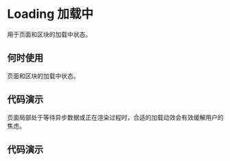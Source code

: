 
# Loading 加载中

用于页面和区块的加载中状态。

## 何时使用

页面和区块的加载中状态。

## 代码演示

页面局部处于等待异步数据或正在渲染过程时，合适的加载动效会有效缓解用户的焦虑。

## 代码演示

<Usage src='/loading/basic.tsx' title='基本' description='最简单的用法。' />
